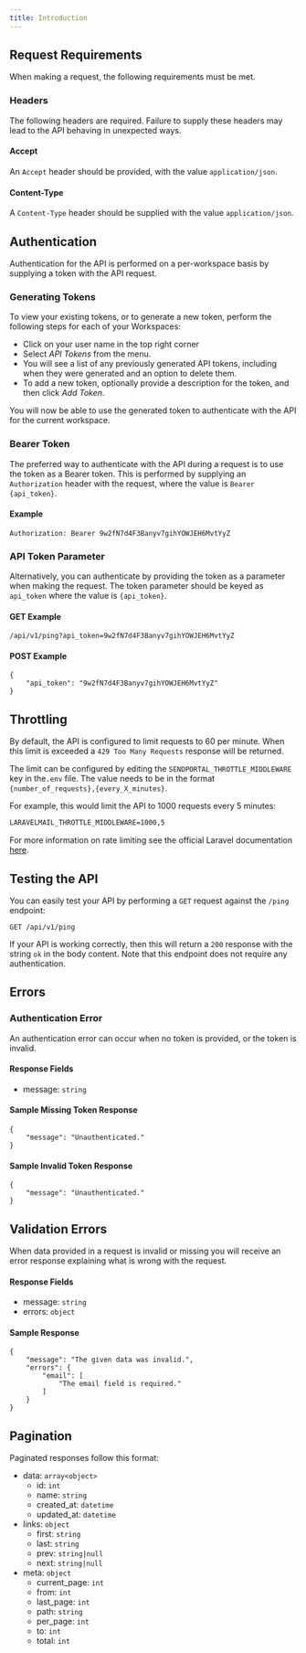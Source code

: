 ```yaml
---
title: Introduction
---
```


## Request Requirements

When making a request, the following requirements must be met.

### Headers

The following headers are required. Failure to supply these headers may lead to the API behaving in unexpected ways.

#### Accept
An `Accept` header should be provided, with the value `application/json`.

#### Content-Type
A `Content-Type` header should be supplied with the value `application/json`.

## Authentication

Authentication for the API is performed on a per-workspace basis by supplying a token with the API request.

### Generating Tokens

To view your existing tokens, or to generate a new token, perform the following steps for each of your Workspaces:

  - Click on your user name in the top right corner
  - Select _API Tokens_ from the menu.
  - You will see a list of any previously generated API tokens, including when they were generated and an option to delete them.
  - To add a new token, optionally provide a description for the token, and then click _Add Token_.

You will now be able to use the generated token to authenticate with the API for the current workspace.

### Bearer Token

The preferred way to authenticate with the API during a request is to use the token as a Bearer token. This is performed by supplying an `Authorization` header with the request, where the value is `Bearer {api_token}`.

#### Example

```
Authorization: Bearer 9w2fN7d4F3Banyv7gihYOWJEH6MvtYyZ
```

### API Token Parameter

Alternatively, you can authenticate by providing the token as a parameter when making the request. The token parameter should be keyed as `api_token` where the value is `{api_token}`.

#### GET Example

```
/api/v1/ping?api_token=9w2fN7d4F3Banyv7gihYOWJEH6MvtYyZ
```

#### POST Example

```
{
    "api_token": "9w2fN7d4F3Banyv7gihYOWJEH6MvtYyZ"
}
```

## Throttling

By default, the API is configured to limit requests to 60 per minute. When this limit is exceeded a `429 Too Many Requests` response will be returned.

The limit can be configured by editing the `SENDPORTAL_THROTTLE_MIDDLEWARE` key in the`.env` file. The value needs to be in the format `{number_of_requests},{every_X_minutes}`.

For example, this would limit the API to 1000 requests every 5 minutes:

```markdown
LARAVELMAIL_THROTTLE_MIDDLEWARE=1000,5
```

For more information on rate limiting see the official Laravel documentation [here](https://laravel.com/docs/master/routing#rate-limiting).

## Testing the API

You can easily test your API by performing a `GET` request against the `/ping` endpoint:

`GET /api/v1/ping`

If your API is working correctly, then this will return a `200` response with the string `ok` in the body content. Note that this endpoint does not require any authentication.

## Errors

### Authentication Error

An authentication error can occur when no token is provided, or the token is invalid.

#### Response Fields

- message: `string`

#### Sample Missing Token Response

```
{
    "message": "Unauthenticated."
}
```

#### Sample Invalid Token Response

```
{
    "message": "Unauthenticated."
}
```

## Validation Errors

When data provided in a request is invalid or missing you will receive an error response explaining what is wrong with the request.

#### Response Fields

- message: `string`
- errors: `object`

#### Sample Response

```
{
    "message": "The given data was invalid.",
    "errors": {
        "email": [
            "The email field is required."
        ]
    }
}
```

## Pagination

Paginated responses follow this format:

- data: `array<object>`
  - id: `int`
  - name: `string`
  - created_at: `datetime`
  - updated_at: `datetime`
- links: `object`
  - first: `string`
  - last: `string`
  - prev: `string|null`
  - next: `string|null`
- meta: `object`
  - current_page: `int`
  - from: `int`
  - last_page: `int`
  - path: `string`
  - per_page: `int`
  - to: `int`
  - total: `int`